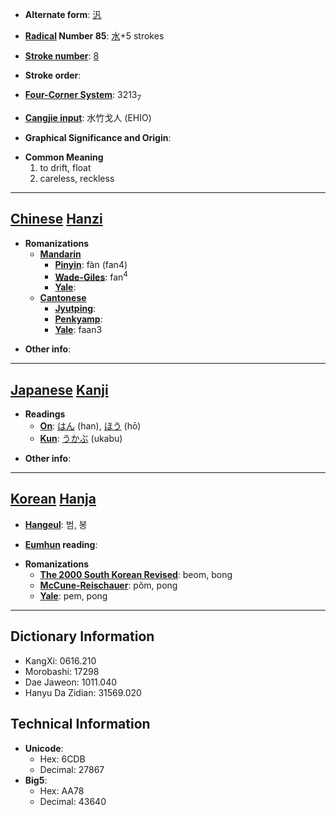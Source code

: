 * '''Alternate form''': [[汎]]

* '''[[Wiktionary:Chinese radical index| Radical]] Number 85''': [[Wiktionary:Chinese radical index 水|水]]+5 strokes

* '''[[Wiktionary:Chinese total strokes index|Stroke number]]''': [[Wiktionary:Chinese total strokes index 8|8]]

* '''Stroke order''': 

* '''[[Wiktionary:Chinese four corner index|Four-Corner System]]''': 3213<sub>7</sub>

* '''[[Wiktionary:Chinese Cangjie index|Cangjie input]]''': 水竹戈人 (EHIO)

* '''Graphical Significance and Origin''': 

* '''Common Meaning'''
*#to drift, float
*# careless, reckless


----

== [[Chinese]] [[Hanzi]] ==

* '''Romanizations'''
** '''[[Mandarin]]'''
*** '''[[Pinyin]]''': fàn (fan4)
*** '''[[Wade-Giles]]''': fan<sup>4</sup>
*** '''[[Yale]]''': 
** '''[[Cantonese]]'''
*** '''[[Jyutping]]''':
*** '''[[Penkyamp]]''': 
*** '''[[Yale]]''': faan3

* '''Other info''': 

----

== [[Japanese]] [[Kanji]] ==

* '''Readings'''
** '''[[On]]''': [[はん]] (han), [[ほう]] (hō)
** '''[[Kun]]''': [[うかぶ]] (ukabu)

* '''Other info''':  

----

== [[Korean]] [[Hanja]] ==

* '''[[Hangeul]]''': 범, 봉

* '''[[Eumhun]] reading''': 

* '''Romanizations'''
** '''[[The 2000 South Korean Revised Romanization|The 2000 South Korean Revised]]''': beom, bong
** '''[[McCune-Reischauer]]''': pŏm, pong
** '''[[Yale]]''': pem, pong

----

== Dictionary Information ==

* KangXi: 0616.210
* Morobashi: 17298
* Dae Jaweon: 1011.040
* Hanyu Da Zidian: 31569.020

== Technical Information ==

* '''Unicode''':
** Hex: 6CDB
** Decimal: 27867
* '''Big5''':
** Hex: AA78
** Decimal: 43640